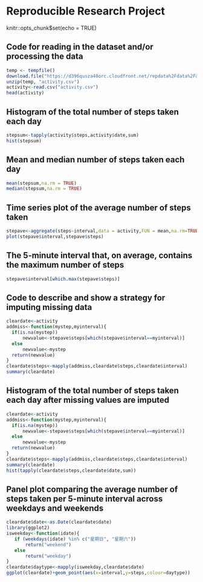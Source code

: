 # Reproducible Research Project

knitr::opts_chunk$set(echo = TRUE)

## Code for reading in the dataset and/or processing the data
```{R}
temp <- tempfile()
download.file("https://d396qusza40orc.cloudfront.net/repdata%2Fdata%2Factivity.zip", destfile = temp )
unzip(temp, "activity.csv")
activity<-read.csv("activity.csv")
head(activity)
```

## Histogram of the total number of steps taken each day
```{R}
stepsum<-tapply(activity$steps,activity$date,sum)
hist(stepsum)
```

## Mean and median number of steps taken each day
```{R}
mean(stepsum,na.rm = TRUE)
median(stepsum,na.rm = TRUE)
```

## Time series plot of the average number of steps taken
```{R}
stepave<-aggregate(steps~interval,data = activity,FUN = mean,na.rm=TRUE)
plot(stepave$interval,stepave$steps)
```

## The 5-minute interval that, on average, contains the maximum number of steps
```{R}
stepave$interval[which.max(stepave$steps)]
```

## Code to describe and show a strategy for imputing missing data
```{R}
cleardate<-activity
addmiss<-function(mystep,myinterval){
  if(is.na(mystep))
      newvalue<-stepave$steps[which(stepave$interval==myinterval)]
  else
      newvalue<-mystep
  return(newvalue)
}
cleardate$steps<-mapply(addmiss,cleardate$steps,cleardate$interval)
summary(cleardate)
```

## Histogram of the total number of steps taken each day after missing values are imputed
```{R}
cleardate<-activity
addmiss<-function(mystep,myinterval){
  if(is.na(mystep))
      newvalue<-stepave$steps[which(stepave$interval==myinterval)]
  else
      newvalue<-mystep
  return(newvalue)
}
cleardate$steps<-mapply(addmiss,cleardate$steps,cleardate$interval)
summary(cleardate)
hist(tapply(cleardate$steps,cleardate$date,sum))
```

## Panel plot comparing the average number of steps taken per 5-minute interval across weekdays and weekends
```{R}
cleardate$date<-as.Date(cleardate$date)
library(ggplot2)
isweekday<-function(idate){
   if (weekdays(idate) %in% c("星期日", "星期六"))
       return("weekend")
   else
       return("weekday")
}
cleardate$daytype<-mapply(isweekday,cleardate$date)
ggplot(cleardate)+geom_point(aes(x=interval,y=steps,colour=daytype))
```

